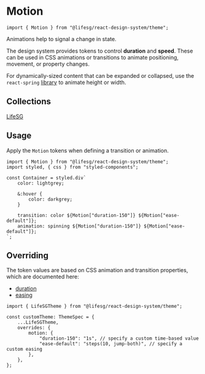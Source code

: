 
<Meta title="Foundations/Motion/Introduction" />

# Motion

```tsx
import { Motion } from "@lifesg/react-design-system/theme";
```

Animations help to signal a change in state.

The design system provides tokens to control **duration** and **speed**. These
can be used in CSS animations or transitions to animate positioning, movement,
or property changes.

For dynamically-sized content that can be expanded or collapsed, use the
`react-spring` [library](https://www.npmjs.com/package/react-spring) to animate
height or width.

## Collections

[LifeSG](/docs/foundations-motion-lifesg--docs)

## Usage

Apply the `Motion` tokens when defining a transition or animation.

```tsx
import { Motion } from "@lifesg/react-design-system/theme";
import styled, { css } from "styled-components";

const Container = styled.div`
    color: lightgrey;

    &:hover {
        color: darkgrey;
    }

    transition: color ${Motion["duration-150"]} ${Motion["ease-default"]};
    animation: spinning ${Motion["duration-150"]} ${Motion["ease-default"]};
`;
```

## Overriding

The token values are based on CSS animation and transition properties, which are
documented here:

-   [duration](https://developer.mozilla.org/en-US/docs/Web/CSS/animation-duration)
-   [easing](https://developer.mozilla.org/en-US/docs/Web/CSS/easing-function)

```tsx
import { LifeSGTheme } from "@lifesg/react-design-system/theme";

const customTheme: ThemeSpec = {
    ...LifeSGTheme,
    overrides: {
        motion: {
            "duration-150": "1s", // specify a custom time-based value
            "ease-default": "steps(10, jump-both)", // specify a custom easing
        },
    },
};
```
